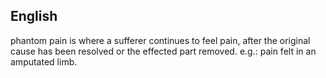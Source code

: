 ==English==
{{wikify}}
phantom pain is  where a sufferer continues to feel pain, after the original cause has been resolved or the effected part removed.  e.g.:  pain felt in an amputated limb.